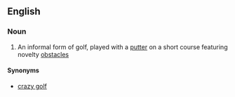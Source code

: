 ==English==

===Noun===
{{wikipedia}}
{{en-noun|sg=[[miniature]] [[golf]]|-}}

# An informal form of golf, played with a [[putter]] on a short course featuring novelty [[obstacle]]s

====Synonyms====
*[[crazy golf]]